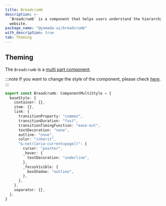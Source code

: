 ```yaml
---
title: Breadcrumb
description: >-
  `Breadcrumb` is a component that helps users understand the hierarchy of a
  website.
package_name: "@yamada-ui/breadcrumb"
with_description: true
tab: Theming
---
```


## Theming

The `Breadcrumb` is a [multi part component](/styled-system/theming/component-style#multi-part-components).

:::note
If you want to change the style of the component, please check [here](/styled-system/theming/customize-theme#changing-the-style-of-components).
:::

```ts
export const Breadcrumb: ComponentMultiStyle = {
  baseStyle: {
    container: {},
    item: {},
    link: {
      transitionProperty: "common",
      transitionDuration: "fast",
      transitionTimingFunction: "ease-out",
      textDecoration: "none",
      outline: "none",
      color: "inherit",
      "&:not([aria-current=page])": {
        cursor: "pointer",
        _hover: {
          textDecoration: "underline",
        },
        _focusVisible: {
          boxShadow: "outline",
        },
      },
    },
    separator: {},
  },
}
```
